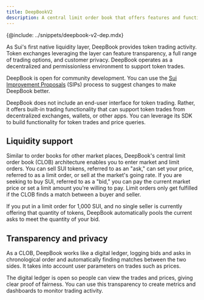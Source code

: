 ```yaml
---
title: DeepBookV2
description: A central limit order book that offers features and functionality for marketplaces on Sui. Token exchanges leveraging the layer can feature transparency, a full range of trading options, and customer privacy.
---
```


{@include: ../snippets/deepbook-v2-dep.mdx}

As Sui's first native liquidity layer, DeepBook provides token trading activity. Token exchanges leveraging the layer can feature transparency, a full range of trading options, and customer privacy. DeepBook operates as a decentralized and permissionless environment to support token trades.

DeepBook is open for community development. You can use the [Sui Improvement Proposals](https://github.com/sui-foundation/sips?ref=blog.sui.io) (SIPs) process to suggest changes to make DeepBook better.

DeepBook does not include an end-user interface for token trading. Rather, it offers built-in trading functionality that can support token trades from decentralized exchanges, wallets, or other apps. You can leverage its SDK to build functionality for token trades and price queries.

## Liquidity support

Similar to order books for other market places, DeepBook's central limit order book (CLOB) architecture enables you to enter market and limit orders. You can sell SUI tokens, referred to as an "ask," can set your price, referred to as a limit order, or sell at the market's going rate. If you are seeking to buy SUI, referred to as a "bid," you can pay the current market price or set a limit amount you're willing to pay. Limit orders only get fulfilled if the CLOB finds a match between a buyer and seller.

If you put in a limit order for 1,000 SUI, and no single seller is currently offering that quantity of tokens, DeepBook automatically pools the current asks to meet the quantity of your bid.

## Transparency and privacy

As a CLOB, DeepBook works like a digital ledger, logging bids and asks in chronological order and automatically finding matches between the two sides. It takes into account user parameters on trades such as prices.

The digital ledger is open so people can view the trades and prices, giving clear proof of fairness. You can use this transparency to create metrics and dashboards to monitor trading activity.

